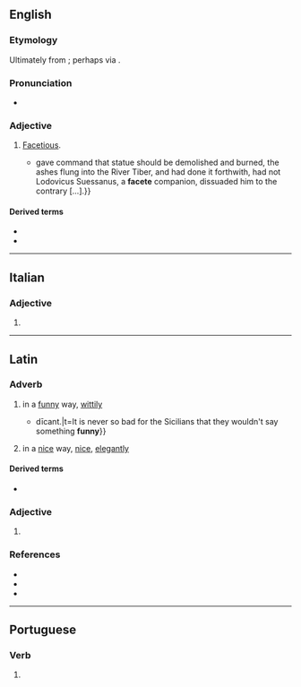 ==English==

===Etymology===
Ultimately from {{der|en|la|facētus}}; perhaps via {{der|en|it|faceto}}.

===Pronunciation===
* {{a|UK}} {{IPA|en|/fəˈsiːt/}}

===Adjective===
{{en-adj}}

# {{lb|en|archaic}} [[facetious|Facetious]].
#* {{RQ:Burton Melancholy|part=I|section=2|member=4|subsection=iv|passage=Adrian the sixth pope{{...}}gave command that statue should be demolished and burned, the ashes flung into the River Tiber, and had done it forthwith, had not Lodovicus Suessanus, a '''facete''' companion, dissuaded him to the contrary&nbsp;[&hellip;].}}

====Derived terms====
* {{l|en|facetely}}
* {{l|en|faceteness}}

----

==Italian==

===Adjective===
{{head|it|adjective form|g=f-p}}

# {{adj form of|it|faceto||f|p}}

----

==Latin==

===Adverb===
{{la-adv|facētē|facētius|facētissimē}}

# in a [[funny]] way, [[wittily]]
#* {{Q|la|Cicero|Against Verres|2|4|95|quote=Numquam tam male est Siculīs quīn aliquid '''facētē''' {{...}} dīcant.|t=It is never so bad for the Sicilians that they wouldn't say something '''funny'''}}
# in a [[nice]] way, [[nice]], [[elegantly]]

====Derived terms====
* {{l|la|perfacētē}}

===Adjective===
{{la-adj-form|facēte}}

# {{inflection of|la|facētus||voc|m|s}}

===References===
* {{R:L&S}}
* {{R:Elementary Lewis}}
* {{R:Gaffiot}}

----

==Portuguese==

===Verb===
{{head|pt|verb form}}

# {{pt-verb-form-of|facetar}}